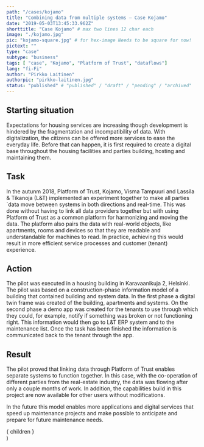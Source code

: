 ```yaml
---
path: "/cases/kojamo" 
title: "Combining data from multiple systems – Case Kojamo"
date: "2019-05-03T13:45:33.962Z"
shorttitle: "Case Kojamo" # max two lines 12 char each
image: "./kojamo.jpg" 
pic: "kojamo-square.jpg" # for hex-image Needs to be square for now!
pictext: ""
type: "case" 
subtype: "business" 
tags: [ "case", "Kojamo", "Platform of Trust", "dataflows"] 
lang: "fi-Fi" 
author: "Pirkko Laitinen"
authorpic: "pirkko-laitinen.jpg"
status: "published" # "published" / "draft" / "pending" / "archived"
---
```

## Starting situation

Expectations for housing services are increasing though development is 
hindered by the fragmentation and incompatibility of data. With 
digitalization, the citizens can be offered more services to ease the everyday 
life. Before that can happen, it is first required to create a digital base throughout the housing facilities and parties building, hosting and maintaining them. 

## Task

In the autunm 2018, Platform of Trust, Kojamo, Visma Tampuuri and Lassila & 
Tikanoja (L&T) implemented an experiment together to make all parties´data 
move between systems in both directions and real-time. This was done without having to link all data providers together but with using Platform of Trust as a common platform for harmonizing and moving the data. The platform also pairs the data with real-world objects, like apartments, rooms and devices so that they are readable and understandable for machines to read. In practice, achieving this would result in more efficient service processes and customer (tenant) experience. 

## Action

The pilot was executed in a housing building in Karavaanikuja 2, Helsinki. The pilot was based on a construction-phase information model of a building that contained building and system data. In the first phase a digital twin frame was created of the building, apartments and systems. On the second phase a demo app was created for the tenants to use through which they could, for example, notify if something was broken or not functioning right. This information would then go to L&T ERP system and to the maintenance list. Once the task has been finished the information is communicated back to the tenant through the app. 

## Result

The pilot proved that linking data through Platform of Trust enables separate systems to function together. In this case, with the co-operation of different parties from the real-estate industry, the data was flowing after only a couple months of work. In addition, the capabilities build in this project are now available for other users without modifications. 

In the future this model enables more applications and digital services that speed up maintenance projects and make possible to anticipate and prepare for future maintenance needs. 


  <article className="case"> 
    { children } 
  </article>
)